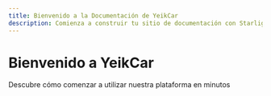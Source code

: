 ```yaml
---
title: Bienvenido a la Documentación de YeikCar
description: Comienza a construir tu sitio de documentación con Starlight.
---
```



<div class="hero">
  <h1>Bienvenido a YeikCar</h1>
  <p>Descubre cómo comenzar a utilizar nuestra plataforma en minutos</p>
</div>

<div class="cards-grid">
  <Card
    title="Configuración Inicial"
    description="Aprende cómo configurar tu cuenta y realizar los ajustes básicos"
    icon="⚙️"
    href="/es/configuracion-inicial"
  />

  <Card
    title="Primeros Pasos"
    description="Guía rápida para comenzar a usar las funciones principales"
    icon="🚀"
    href="/es/primeros-pasos"
  />

  <Card
    title="Integración API"
    description="Conecta tus sistemas existentes con nuestra API"
    icon="🔌"
    href="/es/api"
  />

  <Card
    title="Mejores Prácticas"
    description="Consejos y recomendaciones para optimizar tu uso"
    icon="✨"
    href="/es/mejores-practicas"
  />
</div>

<style>
{`
  .hero {
    text-align: center;
    padding: 2rem 0;
    margin-bottom: 2rem;
  }

  .hero h1 {
    font-size: 2.5rem;
    font-weight: 700;
    margin-bottom: 1rem;
    color: var(--sl-color-gray-9);
  }

  .hero p {
    font-size: 1.25rem;
    color: var(--sl-color-white);
    font-weight: 450;
  }

  :global([data-theme="light"]) .hero p {
    color: var(--sl-color-gray-9);
  }

  :global([data-theme="dark"]) .hero h1 {
    color: var(--sl-color-white);
  }

  .cards-grid {
    display: grid;
    grid-template-columns: repeat(auto-fit, minmax(280px, 1fr));
    gap: 2rem;
    padding: 1rem 0;
  }

  @media (max-width: 768px) {
    .cards-grid {
      grid-template-columns: 1fr;
    }
  }
`}
</style>
